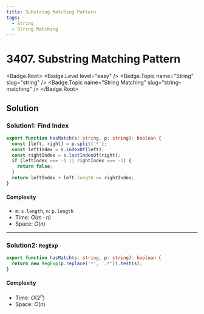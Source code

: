 ```yaml
---
title: Substring Matching Pattern
tags:
  - String
  - String Matching
---
```


# 3407. Substring Matching Pattern

<Badge.Root>
  <Badge.Level level="easy" />
  <Badge.Topic name="String" slug="string" />
  <Badge.Topic name="String Matching" slug="string-matching" />
</Badge.Root>

## Solution

### Solution1: Find Index

```typescript filename="solution.ts" copy
export function hasMatch(s: string, p: string): boolean {
  const [left, right] = p.split('*');
  const leftIndex = s.indexOf(left);
  const rightIndex = s.lastIndexOf(right);
  if (leftIndex === -1 || rightIndex === -1) {
    return false;
  }
  return leftIndex + left.length <= rightIndex;
}
```

#### Complexity

- `m`: `s.length`, `n`: `p.length`
- Time: $O(m \cdot n)$
- Space: $O(n)$

---

### Solution2: `RegExp`

```typescript filename="solution.ts" copy
export function hasMatch(s: string, p: string): boolean {
  return new RegExp(p.replace('*', '.*')).test(s);
}
```

#### Complexity

- Time: $O(2^n)$
- Space: $O(n)$

<ProblemLink
  codingSite="leetcode"
  href="https://leetcode.com/problems/substring-matching-pattern"
  title="Substring Matching Pattern"
/>
